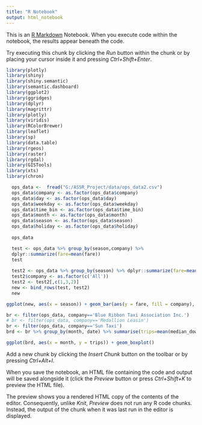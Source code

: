 ```yaml
---
title: "R Notebook"
output: html_notebook
---
```


This is an [R Markdown](http://rmarkdown.rstudio.com) Notebook. When you execute code within the notebook, the results appear beneath the code. 

Try executing this chunk by clicking the *Run* button within the chunk or by placing your cursor inside it and pressing *Ctrl+Shift+Enter*. 
```r
library(plotly)
library(shiny)
library(shiny.semantic)
library(semantic.dashboard)
library(ggplot2)
library(ggridges)
library(dplyr)
library(magrittr)
library(plotly)
library(viridis)
library(RColorBrewer)
library(leaflet)
library(sp)
library(data.table)
library(rgeos)
library(raster)
library(rgdal)
library(GISTools)
library(xts)
library(chron)
```
 
```r
  ops_data <-  fread("G:/ASSR_Project/data/ops_data2.csv")
  ops_data$company <- as.factor(ops_data$company)
  ops_data$day <- as.factor(ops_data$day)
  ops_data$weekday <- as.factor(ops_data$weekday)
  ops_data$time_bin <- as.factor(ops_data$time_bin)
  ops_data$month <- as.factor(ops_data$month)
  ops_data$season <- as.factor(ops_data$season)
  ops_data$holiday <- as.factor(ops_data$holiday)
  
  ops_data
```
```r
  test <- ops_data %>% group_by(season,company) %>%
  dplyr::summarize(fare=mean(fare))
  test
  
  test2 <- ops_data %>% group_by(season) %>% dplyr::summarize(fare=mean(fare))
  test2$company <- as.factor(c('All'))
  test2 <- test2[,c(1,3,2)]
  new <- bind_rows(test, test2)
  new
```

```r
ggplot(new, aes(x = season)) + geom_bar(aes(y = fare, fill = company), stat="identity", position = "dodge")
```
```r
br <- filter(ops_data, company=='Blue Ribbon Taxi Association Inc.')
# br <- filter(ops_data, company=='Medallion Leasin')
br <- filter(ops_data, company=='Sun Taxi')
brd <- br %>% group_by(month, date) %>% summarise(trips=mean(median_downtime))

ggplot(brd, aes(x = month, y = trips)) + geom_boxplot()
```

Add a new chunk by clicking the *Insert Chunk* button on the toolbar or by pressing *Ctrl+Alt+I*.

When you save the notebook, an HTML file containing the code and output will be saved alongside it (click the *Preview* button or press *Ctrl+Shift+K* to preview the HTML file).

The preview shows you a rendered HTML copy of the contents of the editor. Consequently, unlike *Knit*, *Preview* does not run any R code chunks. Instead, the output of the chunk when it was last run in the editor is displayed.
